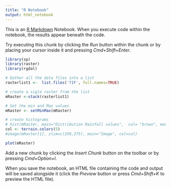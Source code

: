 ```yaml
---
title: "R Notebook"
output: html_notebook
---
```


This is an [R Markdown](http://rmarkdown.rstudio.com) Notebook. When you execute code within the notebook, the results appear beneath the code. 

Try executing this chunk by clicking the *Run* button within the chunk or by placing your cursor inside it and pressing *Cmd+Shift+Enter*. 

```r
library(sp)
library(raster)
library(rgdal)

# Gather all the data files into a list
rasterlist1 <-  list.files('TIF', full.names=TRUE)

# create a sigle raster from the list
mRaster <-stack(rasterlist1)

# Set the min and Max values
mRaster <- setMinMax(mRaster)

# create histograms
# hist(mRaster, main="Distribution Rainfall values",  col= "brown", maxpixels=22000000)
col <- terrain.colors(5)
#image(mRaster[1], zlim=c(250,375), main="Image", col=col)

plot(mRaster)

```

Add a new chunk by clicking the *Insert Chunk* button on the toolbar or by pressing *Cmd+Option+I*.

When you save the notebook, an HTML file containing the code and output will be saved alongside it (click the *Preview* button or press *Cmd+Shift+K* to preview the HTML file).
